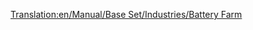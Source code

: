 [[Translation:en/Manual/Base Set/Industries/Battery Farm]]
{{en/Manual/Base Set/Industries/Industries|Image=[[File:en/Manual/Base Set/Industries/BatteryFarm.png]]
|name=Battery Farm
|climates=[[en/Manual/Climates]]
|accepts=Nothing
|produces=[[en/Manual/Base Set/Cargos/Batteries]]
|notes=Not present in other [[en/Manual/Climates]].
}}